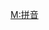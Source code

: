 {{Userbox
  |border-c = #024ca7
  |border-s = 1
  |id-c     = #57a2fd
  |id-s     = 12
  |info-c   = #82ccff
  |info-s   = 9
  |info-fc  = black
  |id       = <span style="color: #a8008b;">紫光</span><br/><span style="color: #a8008b;">华宇</span>
  |info     = 该用户使用[[紫光拼音输入法]]为维基百科作出[[:Category:紫光拼音使用者|贡献]]。}}
<includeonly>[[Category:紫光拼音使用者|{{PAGENAME}}]]</includeonly>
<noinclude>[[Category:软件用户框模板|M:拼音]]</noinclude>